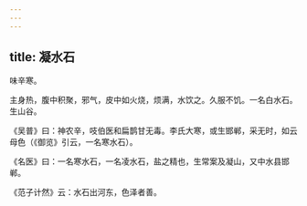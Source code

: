 ```yaml
---
---
---
```

title: 凝水石
---



味辛寒。

主身热，腹中积聚，邪气，皮中如火烧，烦满，水饮之。久服不饥。一名白水石。生山谷。

《吴普》曰：神农辛，吱伯医和扁鹊甘无毒。李氏大寒，或生邯郸，采无时，如云母色（《御览》引云，一名寒水石）。

《名医》曰：一名寒水石，一名凌水石，盐之精也，生常案及凝山，又中水县邯郸。

《范子计然》云：水石出河东，色泽者善。